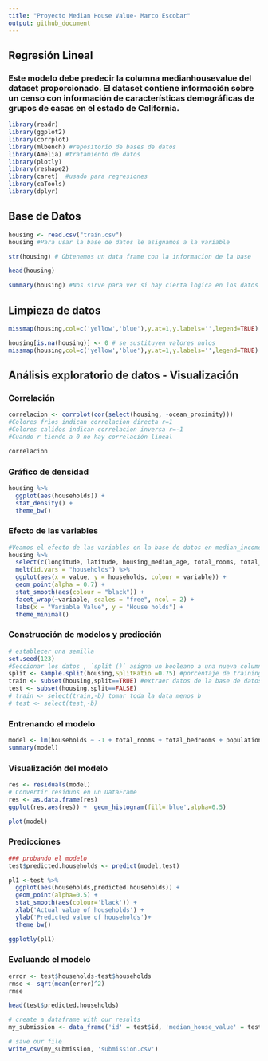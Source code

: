 ```yaml
---
title: "Proyecto Median House Value- Marco Escobar"
output: github_document
---
```


## Regresión Lineal

### Este modelo debe predecir la columna medianhousevalue del dataset proporcionado. El dataset contiene información sobre un censo con información de características demográficas de grupos de casas en el estado de California. 

```r
library(readr)
library(ggplot2)
library(corrplot) 
library(mlbench) #repositorio de bases de datos
library(Amelia) #tratamiento de datos
library(plotly) 
library(reshape2) 
library(caret)  #usado para regresiones 
library(caTools) 
library(dplyr)
```

## Base de Datos 

```r
housing <- read.csv("train.csv")
housing #Para usar la base de datos le asignamos a la variable
```
```r
str(housing) # Obtenemos un data frame con la informacion de la base
```
```r
head(housing) 
```
```r
summary(housing) #Nos sirve para ver si hay cierta logica en los datos a tratar
```
## Limpieza de datos

```r
missmap(housing,col=c('yellow','blue'),y.at=1,y.labels='',legend=TRUE)

```
```r
housing[is.na(housing)] <- 0 # se sustituyen valores nulos 
missmap(housing,col=c('yellow','blue'),y.at=1,y.labels='',legend=TRUE)
```
## Análisis exploratorio de datos - Visualización

### Correlación
```r
correlacion <- corrplot(cor(select(housing, -ocean_proximity)))
#Colores frios indican correlacion directa r=1
#Colores calidos indican correlacion inversa r=-1
#Cuando r tiende a 0 no hay correlación lineal
```
```r
correlacion 
```
### Gráfico de densidad

```r
housing %>% 
  ggplot(aes(households)) +
  stat_density() + 
  theme_bw()
```
### Efecto de las variables
```r
#Veamos el efecto de las variables en la base de datos en median_income
housing %>%
  select(c(longitude, latitude, housing_median_age, total_rooms, total_bedrooms, population, median_income,households,median_house_value,ocean_proximity)) %>%
  melt(id.vars = "households") %>%
  ggplot(aes(x = value, y = households, colour = variable)) +
  geom_point(alpha = 0.7) +
  stat_smooth(aes(colour = "black")) +
  facet_wrap(~variable, scales = "free", ncol = 2) +
  labs(x = "Variable Value", y = "House holds") +
  theme_minimal()
```
### Construcción de modelos y predicción
```r
# establecer una semilla
set.seed(123)
#Seccionar los datos , `split ()` asigna un booleano a una nueva columna basada en el SplitRatio especificado.
split <- sample.split(housing,SplitRatio =0.75) #porcentaje de training data
train <- subset(housing,split==TRUE) #extraer datos de la base de datos housing
test <- subset(housing,split==FALSE)
# train <- select(train,-b) tomar toda la data menos b
# test <- select(test,-b)
```
### Entrenando el modelo
```r
model <- lm(households ~ -1 + total_rooms + total_bedrooms + population, data = train)
summary(model)
```
### Visualización del modelo
```r
res <- residuals(model)
# Convertir residuos en un DataFrame
res <- as.data.frame(res)
ggplot(res,aes(res)) +  geom_histogram(fill='blue',alpha=0.5)
```
```r
plot(model)
```
### Predicciones
```r
### probando el modelo
test$predicted.households <- predict(model,test)

pl1 <-test %>% 
  ggplot(aes(households,predicted.households)) +
  geom_point(alpha=0.5) + 
  stat_smooth(aes(colour='black')) +
  xlab('Actual value of households') +
  ylab('Predicted value of households')+
  theme_bw()

ggplotly(pl1)
```
### Evaluando el modelo
```r
error <- test$households-test$households
rmse <- sqrt(mean(error)^2)
rmse
```
```r
head(test$predicted.households)
```
```r
# create a dataframe with our results
my_submission <- data_frame('id' = test$id, 'median_house_value' = test$predicted.households)

# save our file
write_csv(my_submission, 'submission.csv')
```



